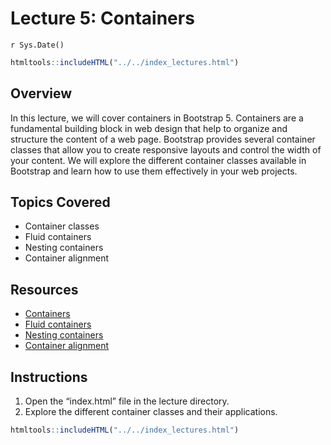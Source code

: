 # Lecture 5: Containers
`r Sys.Date()`

```r
htmltools::includeHTML("../../index_lectures.html")
```


## Overview

In this lecture, we will cover containers in Bootstrap 5. Containers are a
fundamental building block in web design that help to organize and structure
the content of a web page. Bootstrap provides several container classes that
allow you to create responsive layouts and control the width of your content.
We will explore the different container classes available in Bootstrap and
learn how to use them effectively in your web projects.

## Topics Covered

- Container classes
- Fluid containers
- Nesting containers
- Container alignment

## Resources

- [Containers](https://getbootstrap.com/docs/5.0/layout/containers/)
- [Fluid containers](https://getbootstrap.com/docs/5.0/layout/containers/#fluid-containers)
- [Nesting containers](https://getbootstrap.com/docs/5.0/layout/containers/#nesting)
- [Container alignment](https://getbootstrap.com/docs/5.0/layout/containers/#alignment)

## Instructions

1. Open the "index.html" file in the lecture directory.
1. Explore the different container classes and their applications.


```r
htmltools::includeHTML("../../index_lectures.html")
```


